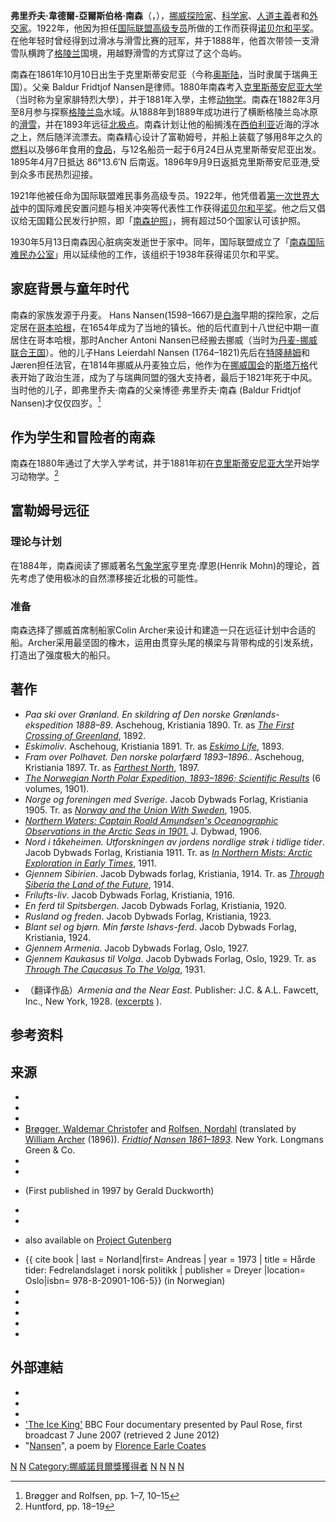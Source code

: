 {{translating|[[:en:Wikipedia|:en:Wikipedia]]||tpercent=5|time=2017-10-10UTC18:47:55}}
{{Infobox person
| name = 弗里乔夫·南森<br/>Fridtjof Nansen
| image = Fridtjof Nansen LOC 03377u-3.jpg
| image_size = 
| alt = Head and shoulders portrait of Fridtjof Nansen, facing half-right. He has close-cropped hair, a wide, fair moustache and is wearing a heavy fur coat.
| birth_date = {{birth date|df=yes|1861|10|10}}
| birth_place = {{NOR}}克里斯蒂安尼亞（現[[奧斯陸|奧斯陸]]）
| death_date = {{death date and age|df=yes|1930|5|13|1861|10|10}}
| death_place = {{NOR}}[[貝魯姆|貝魯姆]]
| education = [[奧斯陸大學|皇家腓特烈大學]]
| occupation = [[科學家|科學家]]、[[探險家|探險家]]、人道主義者
| spouse = {{nowrap|[[埃娃·萨尔斯|埃娃·萨尔斯]]（1907年12月1日逝世）<br/>西格伦·蒙特}}
| children = 三子二女
| parents = 巴尔迪·南森和阿德莱德·南森（舊姓韦德尔-亚尔斯贝格）
| awards = {{nowrap|[[諾貝爾和平獎|諾貝爾和平獎]] <small>（1922）</small><br/>[[挪威圣奥拉夫勋章|挪威圣奥拉夫勋章]]<br/>（{{lang|no|Kongelige Norske St. Olavs Orden}}）<br/>[[丹麦国旗勋章|丹麦国旗勋章]]<br/>（{{lang|da|Dannebrogordenen}}）<br/>[[法國榮譽軍團勳章|法國榮譽軍團勳章]]<br/>[[圣斯坦尼斯洛斯勳章|圣斯坦尼斯洛斯勳章]]<br/>（{{lang|pl|Order św. Stanisława Biskupa Męczennika}}）<br/>[[克拉姆奖章|克拉姆奖章]]<br/>（{{lang|en|Cullum Geographical Medal}}）<small>(1897)</small>}}
| signature = Fridtjof Nansen (signature).svg
| influences = 
}}
'''弗里乔夫·韋德爾-亞爾斯伯格·南森'''（{{lang-no|Fridtjof Wedel-Jarlsberg Nansen}}，{{bd|1861年|10月10日|1930年|5月13日|Nansen}}），[[挪威|挪威]][[探险家|探险家]]、[[科学家|科学家]]、[[人道主義|人道主義]]者和[[外交|外交家]]。1922年，他因为担任[[国际联盟|国际联盟]][[高级专员|高级专员]]所做的工作而获得[[诺贝尔和平奖|诺贝尔和平奖]]。在他年轻时曾经得到过滑冰与滑雪比赛的冠军，并于1888年，他首次带领一支滑雪队横跨了[[格陵兰|格陵兰]]国境，用越野滑雪的方式穿过了这个岛屿。

南森在1861年10月10日出生于克里斯蒂安尼亚（今称[[奥斯陆|奥斯陆]]，当时隶属于瑞典王国）。父亲 Baldur Fridtjof Nansen是律师。1880年南森考入[[奧斯陸大學|克里斯蒂安尼亚大学]]（当时称为皇家腓特烈大學），并于1881年入學，主修[[动物学|动物学]]。南森在1882年3月至8月参与探察[[格陵兰岛|格陵兰岛]]水域。从1888年到1889年成功进行了横断格陵兰岛冰原的[[滑雪|滑雪]]，并在1893年远征[[北极点|北极点]]。南森计划让他的船搁浅在[[西伯利亚|西伯利亚]]近海的浮冰之上，然后随洋流漂去。南森精心设计了富勒姆号，并船上装载了够用8年之久的[[燃料|燃料]]以及够6年食用的[[食品|食品]]，与12名船员一起于6月24日从克里斯蒂安尼亚出发。1895年4月7日抵达 86°13.6′N 后南返。1896年9月9日返抵克里斯蒂安尼亚港,受到众多市民热烈迎接。

1921年他被任命为国际联盟难民事务高级专员。1922年，他凭借着[[第一次世界大战|第一次世界大战]]中的国际难民安置问题与相关冲突等代表性工作获得[[诺贝尔和平奖|诺贝尔和平奖]]。他之后又倡议给无国籍公民发行护照，即「[[南森护照|南森护照]]」，拥有超过50个国家认可该护照。

1930年5月13日南森因心脏病突发逝世于家中。同年，国际联盟成立了「[[南森国际难民办公室|南森国际难民办公室]]」用以延续他的工作，该组织于1938年获得诺贝尔和平奖。

== 家庭背景与童年时代 ==
南森的家族发源于丹麦。 Hans Nansen(1598–1667)是[[白海|白海]]早期的探险家，之后定居在[[哥本哈根|哥本哈根]]，在1654年成为了当地的镇长。他的后代直到十八世纪中期一直居住在哥本哈根，那时Ancher Antoni Nansen已经搬去挪威（当时为[[丹麥-挪威|丹麦-挪威联合王国]]）。他的儿子Hans Leierdahl Nansen (1764–1821)先后在[[特隆赫姆|特隆赫姆]]和Jæren担任法官，在1814年挪威从丹麦独立后，他作为在[[挪威議會|挪威国会]]的[[斯塔万格|斯塔万格]]代表开始了政治生涯，成为了与瑞典同盟的强大支持者，最后于1821年死于中风。当时他的儿子，即弗里乔夫·南森的父亲博德·弗里乔夫·南森 (Baldur Fridtjof Nansen)才仅仅四岁。<ref>Brøgger and Rolfsen, pp. 1–7, 10–15</ref>

== 作为学生和冒险者的南森 ==
南森在1880年通过了大学入学考试，并于1881年初在[[奧斯陸大學|克里斯蒂安尼亚大学]]开始学习动物学。<ref>Huntford, pp. 18–19</ref>

==  富勒姆号远征 ==

=== 理论与计划 ===
在1884年，南森阅读了挪威著名[[气象学家|气象学家]]亨里克·摩恩(Henrik Mohn)的理论，首先考虑了使用极冰的自然漂移接近北极的可能性。

=== 准备 ===
南森选择了挪威首席制船家Colin Archer来设计和建造一只在远征计划中合适的船。Archer采用最坚固的橡木，运用由贯穿头尾的横梁与背带构成的引发系统，打造出了强度极大的船只。

== 著作 ==
* ''Paa ski over Grønland. En skildring af Den norske Grønlands-ekspedition 1888–89''. Aschehoug, Kristiania 1890. Tr. as [https://archive.org/search.php?query=The%20First%20Crossing%20of%20Greenland ''The First Crossing of Greenland''], 1892.
* ''Eskimoliv''. Aschehoug, Kristiania 1891. Tr. as [https://archive.org/search.php?query=Eskimo%20Life%20creator%3Anansen ''Eskimo Life''], 1893.
* ''Fram over Polhavet. Den norske polarfærd 1893–1896.''. Aschehoug, Kristiania 1897. Tr. as [https://archive.org/search.php?query=Farthest%20North%20creator%3Anansen ''Farthest North''], 1897.
* [https://archive.org/search.php?query=The%20Norwegian%20North%20Polar%20Expedition%2C%201893-1896 ''The Norwegian North Polar Expedition, 1893–1896; Scientific Results''] (6 volumes, 1901).
* ''Norge og foreningen med Sverige''. Jacob Dybwads Forlag, Kristiania 1905. Tr. as [https://archive.org/search.php?query=Norway%20and%20the%20Union%20With%20Sweden%20creator%3Anansen ''Norway and the Union With Sweden''], 1905.
* [https://archive.org/search.php?query=Northern%20Waters%3A%20Captain%20Roald%20Amundsen%27s%20Oceanographic%20Observations%20in%20the%20Arctic%20Seas%20in%201901 ''Northern Waters: Captain Roald Amundsen's Oceanographic Observations in the Arctic Seas in 1901.''] J. Dybwad, 1906.
* ''Nord i tåkeheimen. Utforskningen av jordens nordlige strøk i tidlige tider''. Jacob Dybwads Forlag, Kristiania 1911. Tr. as [https://archive.org/search.php?query=In%20Northern%20Mists%3A%20Arctic%20Exploration%20in%20Early%20Times ''In Northern Mists: Arctic Exploration in Early Times''], 1911.
* ''Gjennem Sibirien''. Jacob Dybwads forlag, Kristiania, 1914. Tr. as [https://archive.org/search.php?query=Through%20Siberia%20the%20Land%20of%20the%20Future%20creator%3Anansen ''Through Siberia the Land of the Future''], 1914.
* ''Frilufts-liv''. Jacob Dybwads Forlag, Kristiania, 1916.
* ''En ferd til Spitsbergen''. Jacob Dybwads Forlag, Kristiania, 1920.
* ''Rusland og freden''. Jacob Dybwads Forlag, Kristiania, 1923.
* ''Blant sel og bjørn. Min første Ishavs-ferd''. Jacob Dybwads Forlag, Kristiania, 1924.
* ''Gjennem Armenia''. Jacob Dybwads Forlag, Oslo, 1927.
* ''Gjennem Kaukasus til Volga''. Jacob Dybwads Forlag, Oslo, 1929. Tr. as [https://archive.org/search.php?query=volga%20creator%3Anansen ''Through The Caucasus To The Volga''], 1931.

* （翻译作品）''Armenia and the Near East.'' Publisher: J.C. & A.L. Fawcett, Inc., New York, 1928. ([http://nansen-tolkien.co.uk/Armenia%20and%20the%20Near%20East.html excerpts] {{Wayback|url=http://nansen-tolkien.co.uk/Armenia%20and%20the%20Near%20East.html |date=20160207010825 }}).

==参考资料==
<references />

==来源==
{{refbegin|2}}
* {{cite book | last = Abrams | first = Irwin | title = The Nobel Peace Prize and the Lauretes: an illustrated biographical history 1901–2001 | url = https://books.google.com/?id=ny77bPwKxaUC&pg=PA104&lpg=PA104&dq=Nansen%27s+place+in+history+Noel-Baker#v=onepage&q=Nansen%27s%20place%20in%20history%20Noel-Baker&f=false | publisher = Watson Publishing International | location = Nantucket MA | year = 2001 | isbn = 0-88135-388-4}}
* {{cite book | authorlink = 罗尔德·阿蒙森 | last = Amundsen | first = Roald | title = The South Pole, Vol. II | publisher = John Murray | location = London | year = 1912}}
* {{cite book | authorlink = Pierre Berton | last = Berton | first = Pierre | title = The Arctic Grail | url = https://archive.org/details/arcticgrailquest0000bert_g9o9 | publisher = Viking Penguin | location = New York | year = 1988 | isbn = 0-670-82491-7}}
* [[Waldemar_Christofer_Brøgger_(geologist)|Brøgger, Waldemar Christofer]] and [[Nordahl_Rolfsen|Rolfsen, Nordahl]] (translated by [[William_Archer_(critic)|William Archer]] (1896)). [https://archive.org/stream/fridtinansen00unkngoog#page/n11/mode/1up ''Fridtiof Nansen 1861–1893'']. New York. Longmans Green & Co.
* {{cite book | last = Fleming | first = Fergus | title = Ninety Degrees North | publisher = Granta Publications | location = London | year = 2002 | isbn = 1-86207-535-2}}
* {{cite book | last1 = Gibney | first1 = Matthew J. | last2 = Harrison | first2 = Randall | title = Immigration and Asylum from 1900 to the Present: Volume 1 | url = https://books.google.com/?id=2c6ifbjx2wMC&pg=PA441&lpg=PA441&dq=Nansen+passport#v=onepage&q=Nansen%20passport&f=false | publisher = ABC-CLIO | location = Santa Barbara, California | year = 2005 | isbn = 1-57607-796-9 }}{{Dead link}}
* {{cite book | authorlink = Roland Huntford | last = Huntford | first = Roland | title = Nansen | publisher = Abacus | location = London | year = 2001 | isbn = 0-349-11492-7}} (First published in 1997 by Gerald Duckworth)
* {{cite book | authorlink = Frederick George Jackson | last = Jackson | first = Frederick | title = The Lure of Unknown Lands | publisher = G. Bell and Sons | location = London | year = 1935}}
* {{cite book | last = Nansen | first = Fridtjof (tr. H.M. Gepp) | title = The First Crossing of Greenland | publisher = Longmans, Green | location = London | year = 1890 | url = https://books.google.com/books?id=_qDNF2jSp30C&printsec=frontcover | isbn = 978-1-108-03109-7 | access-date = 2016-09-16 | archive-date = 2016-06-11 | archive-url = https://web.archive.org/web/20160611024441/https://books.google.com/books?id=_qDNF2jSp30C&printsec=frontcover | dead-url = no }}
* {{cite book | last = Nansen | first = Fridtjof | title = Farthest North, Volumes I and II | publisher = Archibald Constable & Co. | location = London | year = 1897 | url = https://books.google.com/books?id=rPjTCP8WfsAC&printsec=frontcover | isbn = 978-1-60239-237-3 | access-date = 2016-09-16 | archive-date = 2016-05-22 | archive-url = https://web.archive.org/web/20160522082743/https://books.google.com/books?id=rPjTCP8WfsAC&printsec=frontcover | dead-url = no }} also available on [http://www.gutenberg.org/ebooks/30197 Project Gutenberg] {{Wayback|url=http://www.gutenberg.org/ebooks/30197 |date=20161113221104 }}
*{{ cite book | last = Norland|first= Andreas | year = 1973 | title = Hårde tider: Fedrelandslaget i norsk politikk | publisher = Dreyer |location= Oslo|isbn= 978-8-20901-106-5}} (in Norwegian)
* {{cite book | last = Pollock | first = Frederick | title = The League of Nations | url = https://books.google.com/?id=PSHDms072zgC&printsec=frontcover&dq=League+of+nATIONS#v=onepage&q&f=false | publisher = The Lawbook Exchange Ltd | location = Clark, New Jersey | year = 2003 | isbn = 1-58477-247-6}}
* {{cite book | last = Reynolds | first = E.E. | title = Nansen | publisher = Penguin Books | location = Harmondsworth (UK) | year = 1949}}
* {{cite book | last = Scott | first = J.M. | title = Fridtjof Nansen | publisher = Heron Books | location = Sheridan, Oregon | year = 1971}}
* {{cite book | editor-last = Spitz | editor-first = Susan | title = The American Heritage Science Dictionary | url = https://books.google.com/?id=yKUagx8PB_EC&pg=PA421&lpg=PA421&dq=Nansen+bottle#v=onepage&q=Nansen%20bottle&f=false  | publisher = Houghton Mifflin | location = Boston | year = 2005 | isbn = 0-618-45504-3 }}
* {{cite book| last= Whitaker|first= Ewan A.|title= Mapping and Naming the Moon|publisher= Cambridge University Press|location= Cambridge|year= 1999|isbn= 978-0-52162-248-6}}
{{refend}}

== 外部連結 ==
* {{Gutenberg author |id=Nansen,+Fridtjof | name=Fridtjof Nansen}}
* {{Internet Archive author |sname=Fridtjof Nansen}}
* {{Librivox author |id=289}}
* [http://www.bbc.co.uk/programmes/b0074t4k  'The Ice King'] {{Wayback|url=http://www.bbc.co.uk/programmes/b0074t4k |date=20161016132519 }} BBC Four documentary presented by Paul Rose, first broadcast 7 June 2007 (retrieved 2 June 2012)
* "[[s:Nansen|Nansen]]", a poem by [[Florence_Earle_Coates|Florence Earle Coates]]

{{s-start}}
{{s-aca}}
{{s-bef|before=[[魯德亞德·吉卜林|魯德亞德·吉卜林]]}}
{{s-ttl|title=[[圣安德鲁斯大学|圣安德鲁斯大学校长]]|years=1925–1928}}
{{s-aft|after=[[威尔弗雷德·格伦费尔爵士|威尔弗雷德·格伦费尔爵士]]}}
{{s-dip}}
{{succession box
|title=[[挪威驻英国公使|挪威驻英国公使]]
|years=1906–1908
|before=新職務
|after=[[约翰尼斯·欧根斯|约翰尼斯·欧根斯]]}}
{{s-end}}
{{極地探險}}
{{诺贝尔和平奖获得者 (1901年-1925年)}}

{{Authority control}}
{{DEFAULTSORT:Nansen, Fridtjof}}
[[Category:挪威探险家|N]]
[[Category:诺贝尔和平奖获得者|N]]
[[Category:挪威諾貝爾獎獲得者|Category:挪威諾貝爾獎獲得者]]
[[Category:北極探險家|N]]
[[Category:奧斯陸人|N]]
[[Category:奥斯陆大学校友|N]]
[[Category:奧斯陸大學教師|N]]